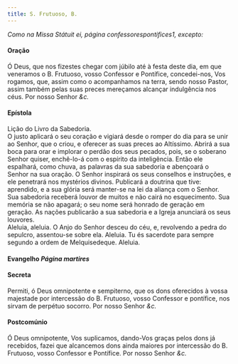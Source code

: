 ```yaml
---
title: S. Frutuoso, B.
---
```


<em>Como na Missa Státuit ei, página confessorespontifices1, excepto:</em>

<h4 class="text-center">Oração</h4>
<div class="container-fluid">
  <div class="row">
    <div class="col-6 dropcaps text-justify"></div>
    <div class="col-6 dropcaps text-justify">
      Ó Deus, que nos fizestes chegar com júbilo até à festa deste dia, em que
      veneramos o B. Frutuoso, vosso Confessor e Pontífice, concedei-nos, Vos
      rogamos, que, assim como o acompanhamos na terra, sendo nosso Pastor,
      assim também pelas suas preces mereçamos alcançar indulgência nos céus.
      Por nosso Senhor <em>&c.</em>
    </div>
</div>

<h4 class="text-center">Epístola</h4>
<div class="container-fluid">
  <div class="row">
    <div class="col-6 text-justify"></div>
    <div class="col-6 text-justify">Lição do Livro da Sabedoria.</div>
    <div class="col-6 text-justify"></div>
    <div class="col-6 dropcaps text-justify">
      O justo aplicará o seu coração e vigiará desde o romper do dia para se
      unir ao Senhor, que o criou, e oferecer as suas preces ao Altíssimo.
      Abrirá a sua boca para orar e implorar o perdão dos seus pecados, pois, se
      o soberano Senhor quiser, enchê-lo-á com o espírito da inteligência. Então
      ele espalhará, como chuva, as palavras da sua sabedoria e abençoará o
      Senhor na sua oração. O Senhor inspirará os seus conselhos e instruções, e
      ele penetrará nos mystérios divinos. Publicará a doutrina que tive:
      aprendido, e a sua glória será manter-se na lei da aliança com o Senhor.
      Sua sabedoria receberá louvor de muitos e não cairá no esquecimento. Sua
      memória se não apagará; o seu nome será honrado de geração em geração. As
      nações publicarão a sua sabedoria e a Igreja anunciará os seus louvores.
    </div>
</div>

<div class="container-fluid">
  <div class="row">
    <div class="col-6 dropcaps text-justify"></div>
    <div class="col-6 text-justify">
      Aleluia, aleluia. O Anjo do Senhor desceu do céu, e, revolvendo a pedra do
      sepulcro, assentou-se sobre ela. Aleluia. Tu és sacerdote para sempre
      segundo a ordem de Melquisedeque. Aleluia.
    </div>
</div>

<h4 class="text-center">
  Evangelho <em>Página martires</em>
</h4>

<h4 class="text-center">Secreta</h4>
<div class="container-fluid">
  <div class="row">
    <div class="col-6 dropcaps text-justify"></div>
    <div class="col-6 dropcaps text-justify">
      Permiti, ó Deus omnipotente e sempiterno, que os dons oferecidos à vossa
      majestade por intercessão do B. Frutuoso, vosso Confessor e pontífice, nos
      sirvam de perpétuo socorro. Por nosso Senhor <em>&c.</em>
    </div>
</div>

<h4 class="text-center">Postcomúnio</h4>
<div class="container-fluid">
  <div class="row">
    <div class="col-6 dropcaps text-justify"></div>
    <div class="col-6 dropcaps text-justify">
      Ó Deus omnipotente, Vos suplicamos, dando-Vos graças pelos dons já
      recebidos, fazei que alcancemos dons ainda maiores por intercessão do B.
      Frutuoso, vosso Confessor e Pontífice. Por nosso Senhor <em>&c.</em>
    </div>
</div>
